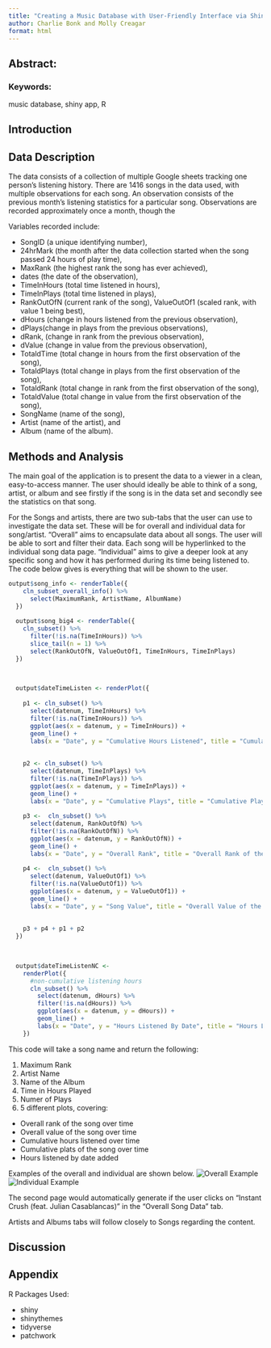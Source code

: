 ```yaml
---
title: "Creating a Music Database with User-Friendly Interface via Shiny"
author: Charlie Bonk and Molly Creagar
format: html
---
```


## Abstract:

### Keywords:

music database, shiny app, R

## Introduction




## Data Description

The data consists of a collection of multiple Google sheets tracking one person's listening history. There are 1416 songs in the data used, with multiple observations for each song. An observation consists of the previous month's listening statistics for a particular song. Observations are recorded approximately once a month, though the 

Variables recorded include: 

- SongID (a unique identifying number), 
- 24hrMark (the month after the data collection started when the song passed 24 hours of play time), 
- MaxRank (the highest rank the song has ever achieved), 
- dates (the date of the observation), 
- TimeInHours (total time listened in hours), 
- TimeInPlays (total time listened in plays), 
- RankOutOfN (current rank of the song), ValueOutOf1 (scaled rank, with value 1 being best), 
- dHours (change in hours listened from the previous observation), 
- dPlays(change in plays from the previous observations), 
- dRank, (change in rank from the previous observation), 
- dValue (change in value from the previous observation), 
- TotaldTime (total change in hours from the first observation of the song), 
- TotaldPlays (total change in plays from the first observation of the song), 
- TotaldRank (total change in rank from the first observation of the song), 
- TotaldValue (total change in value from the first observation of the song), 
- SongName (name of the song), 
- Artist (name of the artist), and 
- Album (name of the album).

## Methods and Analysis

The main goal of the application is to present the data to a viewer in a clean, easy-to-access manner. The user should ideally be able to think of a song, artist, or album and see firstly if the song is in the data set and secondly see the statistics on that song.
 
For the Songs and artists, there are two sub-tabs that the user can use to investigate the data set. These will be for overall and individual data for song/artist. "Overall" aims to encapsulate data about all songs. The user will be able to sort and filter their data. Each song will be hyperlinked to the individual song data page. "Individual" aims to give a deeper look at any specific song and how it has performed during its time being listened to. The code below gives is everything that will be shown to the user.

```r
output$song_info <- renderTable({
    cln_subset_overall_info() %>%
      select(MaximumRank, ArtistName, AlbumName)
  })
  
  output$song_big4 <- renderTable({
    cln_subset() %>%
      filter(!is.na(TimeInHours)) %>%
      slice_tail(n = 1) %>%
      select(RankOutOfN, ValueOutOf1, TimeInHours, TimeInPlays)
  })
  

  
  output$dateTimeListen <- renderPlot({
    
    p1 <- cln_subset() %>%
      select(datenum, TimeInHours) %>%
      filter(!is.na(TimeInHours)) %>%
      ggplot(aes(x = datenum, y = TimeInHours)) +
      geom_line() +
      labs(x = "Date", y = "Cumulative Hours Listened", title = "Cumulative Hours Listened Over Time")
    
    
    p2 <- cln_subset() %>%
      select(datenum, TimeInPlays) %>%
      filter(!is.na(TimeInPlays)) %>%
      ggplot(aes(x = datenum, y = TimeInPlays)) +
      geom_line() +
      labs(x = "Date", y = "Cumulative Plays", title = "Cumulative Plays of the Song Over Time")
    
    p3 <-  cln_subset() %>%
      select(datenum, RankOutOfN) %>%
      filter(!is.na(RankOutOfN)) %>%
      ggplot(aes(x = datenum, y = RankOutOfN)) +
      geom_line() +
      labs(x = "Date", y = "Overall Rank", title = "Overall Rank of the Song Over Time")
      
    p4 <-  cln_subset() %>%
      select(datenum, ValueOutOf1) %>%
      filter(!is.na(ValueOutOf1)) %>%
      ggplot(aes(x = datenum, y = ValueOutOf1)) +
      geom_line() +
      labs(x = "Date", y = "Song Value", title = "Overall Value of the Song Over Time")
    
    
    p3 + p4 + p1 + p2
  })
  

  
  output$dateTimeListenNC <-
    renderPlot({
      #non-cumulative listening hours
      cln_subset() %>%
        select(datenum, dHours) %>%
        filter(!is.na(dHours)) %>%
        ggplot(aes(x = datenum, y = dHours)) +
        geom_line() +
        labs(x = "Date", y = "Hours Listened By Date", title = "Hours Listened by Date Added")
    })
```

This code will take a song name and return the following:

1. Maximum Rank
2. Artist Name
3. Name of the Album
4. Time in Hours Played
5. Numer of Plays
6. 5 different plots, covering:
  *   Overall rank of the song over time
  *   Overall value of the song over time
  *   Cumulative hours listened over time
  *   Cumulative plats of the song over time
  *   Hours listened by date added

Examples of the overall and individual are shown below.
![Overall Example](images/over-song-example.png)
![Individual Example](images/indiv-song-example.png)

The second page would automatically generate if the user clicks on "Instant Crush (feat. Julian Casablancas)" in the "Overall Song Data" tab.

Artists and Albums tabs will follow closely to Songs regarding the content.

## Discussion


## Appendix

R Packages Used:

*   shiny
*   shinythemes
*   tidyverse 
*   patchwork
